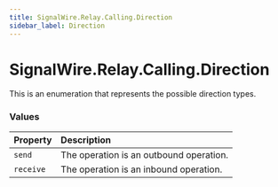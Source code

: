 ```yaml
---
title: SignalWire.Relay.Calling.Direction
sidebar_label: Direction
---
```


# SignalWire.Relay.Calling.Direction

This is an enumeration that represents the possible direction types.

### Values

| Property | Description |
| :-------- | :----------- |
| `send` | The operation is an outbound operation. |
| `receive` | The operation is an inbound operation. |